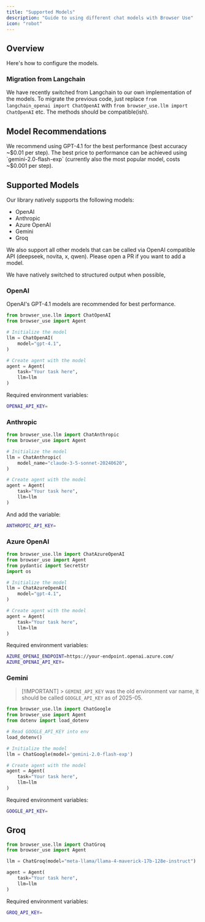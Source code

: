 ```yaml
---
title: "Supported Models"
description: "Guide to using different chat models with Browser Use"
icon: "robot"
---
```


## Overview

Here's how to configure the models.

### Migration from Langchain

We have recently switched from Langchain to our own implementation of the models. To migrate the previous code, just replace `from langchain_openai import ChatOpenAI` with `from browser_use.llm import ChatOpenAI` etc. The methods should be compatible(ish).

## Model Recommendations

We recommend using GPT-4.1 for the best performance (best accuracy ~$0.01 per step). The best price to performance can be achieved using `gemini-2.0-flash-exp` (currently also the most popular model, costs ~$0.001 per step).

## Supported Models

Our library natively supports the following models:

- OpenAI
- Anthropic
- Azure OpenAI
- Gemini
- Groq

We also support all other models that can be called via OpenAI compatible API (deepseek, novita, x, qwen). Please open a PR if you want to add a model.

We have natively switched to structured output when possible,

### OpenAI

OpenAI's GPT-4.1 models are recommended for best performance.

```python
from browser_use.llm import ChatOpenAI
from browser_use import Agent

# Initialize the model
llm = ChatOpenAI(
    model="gpt-4.1",
)

# Create agent with the model
agent = Agent(
    task="Your task here",
    llm=llm
)
```

Required environment variables:

```bash .env
OPENAI_API_KEY=
```

### Anthropic

```python
from browser_use.llm import ChatAnthropic
from browser_use import Agent

# Initialize the model
llm = ChatAnthropic(
    model_name="claude-3-5-sonnet-20240620",
)

# Create agent with the model
agent = Agent(
    task="Your task here",
    llm=llm
)
```

And add the variable:

```bash .env
ANTHROPIC_API_KEY=
```

### Azure OpenAI

```python
from browser_use.llm import ChatAzureOpenAI
from browser_use import Agent
from pydantic import SecretStr
import os

# Initialize the model
llm = ChatAzureOpenAI(
    model="gpt-4.1",
)

# Create agent with the model
agent = Agent(
    task="Your task here",
    llm=llm
)
```

Required environment variables:

```bash .env
AZURE_OPENAI_ENDPOINT=https://your-endpoint.openai.azure.com/
AZURE_OPENAI_API_KEY=
```

### Gemini

> [!IMPORTANT] > `GEMINI_API_KEY` was the old environment var name, it should be called `GOOGLE_API_KEY` as of 2025-05.

```python
from browser_use.llm import ChatGoogle
from browser_use import Agent
from dotenv import load_dotenv

# Read GOOGLE_API_KEY into env
load_dotenv()

# Initialize the model
llm = ChatGoogle(model='gemini-2.0-flash-exp')

# Create agent with the model
agent = Agent(
    task="Your task here",
    llm=llm
)
```

Required environment variables:

```bash .env
GOOGLE_API_KEY=
```

## Groq

```python
from browser_use.llm import ChatGroq
from browser_use import Agent

llm = ChatGroq(model="meta-llama/llama-4-maverick-17b-128e-instruct")

agent = Agent(
    task="Your task here",
    llm=llm
)
```

Required environment variables:

```bash .env
GROQ_API_KEY=
```
